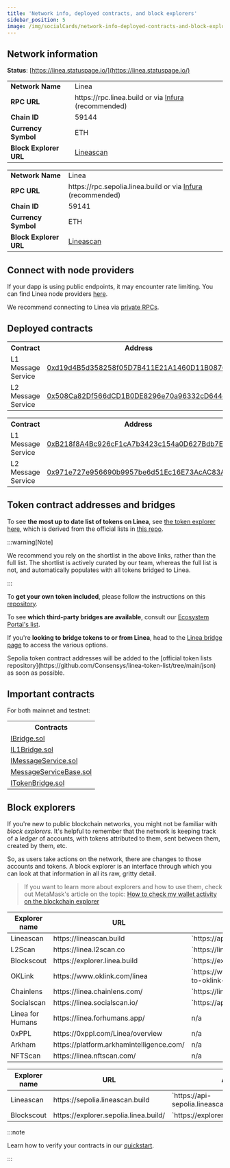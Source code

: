 ```yaml
---
title: 'Network info, deployed contracts, and block explorers'
sidebar_position: 5
image: /img/socialCards/network-info-deployed-contracts-and-block-explorers.jpg
---
```



## Network information

**Status**: [https://linea.statuspage.io/](https://linea.statuspage.io/)

<Tabs groupId="Mainnet-Testnet" className="my-tabs">
  <TabItem 
  value="Mainnet" label="Mainnet" default>
  <table>
      <tr>
          <td align="left"><b>Network Name</b></td>
          <td align="left">Linea</td>
      </tr>
      <tr>
          <td align="left"><b>RPC URL</b></td>
          <td align="left">https://rpc.linea.build or via <a href="https://support.linea.build/hc/en-us/articles/15752713253147">Infura</a> (recommended)</td>
      </tr>
      <tr>
          <td align="left"><b>Chain ID</b></td>
          <td align="left">59144</td>
      </tr>
      <tr>
          <td align="left"><b>Currency Symbol</b></td>
          <td align="left">ETH</td>
      </tr>
      <tr>
          <td align="left"><b>Block Explorer URL</b></td>
          <td align="left"> <a href="https://lineascan.build/">Lineascan</a>  </td>
      </tr>
  </table>
  </TabItem>
  <TabItem value="Linea Sepolia" label="Linea Sepolia">
  <table>
      <tr>
          <td align="left"><b>Network Name</b></td>
          <td align="left">Linea</td>
      </tr>
      <tr>
          <td align="left"><b>RPC URL</b></td>
          <td align="left">https://rpc.sepolia.linea.build or via <a href="https://support.linea.build/hc/en-us/articles/15752713253147">Infura</a> (recommended)</td>
      </tr>
      <tr>
          <td align="left"><b>Chain ID</b></td>
          <td align="left">59141</td>
      </tr>
      <tr>
          <td align="left"><b>Currency Symbol</b></td>
          <td align="left">ETH</td>
      </tr>
      <tr>
          <td align="left"><b>Block Explorer URL</b></td>
          <td align="left"> <a href="https://sepolia.lineascan.build">Lineascan</a> </td>
      </tr>
  </table>
  </TabItem> 
</Tabs>

## Connect with node providers

If your dapp is using public endpoints, it may encounter rate limiting. You can find Linea node providers
[here](../tooling/node-providers/index.mdx).

We recommend connecting to Linea via [private RPCs](../tooling/node-providers/index.mdx#private-rpc-endpoints).

## Deployed contracts

<Tabs groupId="Mainnet-Testnet" className="my-tabs">
  <TabItem value="Mainnet" label="Mainnet" default>
    <table>
      <tr>
        <th>Contract</th>
        <th>Address</th>
      </tr>
      <tr>
        <td>L1 Message Service</td>
        <td>
          <a href="https://etherscan.io/address/0xd19d4B5d358258f05D7B411E21A1460D11B0876F">
            0xd19d4B5d358258f05D7B411E21A1460D11B0876F
          </a>
        </td>
      </tr>
      <tr>
        <td>L2 Message Service</td>
        <td>
          <a href="https://lineascan.build/address/0x508Ca82Df566dCD1B0DE8296e70a96332cD644ec">
            0x508Ca82Df566dCD1B0DE8296e70a96332cD644ec
          </a>
        </td>
      </tr>
    </table>
  </TabItem>
    <TabItem value="Linea Sepolia" label="Linea Sepolia">
    <table>
      <tr>
        <th>Contract</th>
        <th>Address</th>
      </tr>
      <tr>
        <td>L1 Message Service</td>
        <td>
          <a href="https://sepolia.etherscan.io/address/0xB218f8A4Bc926cF1cA7b3423c154a0D627Bdb7E5">
          0xB218f8A4Bc926cF1cA7b3423c154a0D627Bdb7E5
          </a>
        </td>
      </tr>
      <tr>
        <td>L2 Message Service</td>
        <td>
          <a href="https://sepolia.lineascan.build/address/0x971e727e956690b9957be6d51ec16e73acac83a7">
          0x971e727e956690b9957be6d51Ec16E73AcAC83A7
          </a>
        </td>
      </tr>
    </table>
  </TabItem>
</Tabs>

## Token contract addresses and bridges

<Tabs groupId="Mainnet-Testnet" className="my-tabs">
  <TabItem value="Mainnet" label="Mainnet" default>

To see **the most up to date list of tokens on Linea**, see
[the token explorer here](https://consensys.github.io/linea-token-list/), which is derived from the
official lists in [this repo](https://github.com/Consensys/linea-token-list/blob/main/json/linea-mainnet-token-shortlist.json). 

:::warning[Note]

We recommend you rely on the shortlist in the above links, rather than the full list. The shortlist is
actively curated by our team, whereas the full list is not, and automatically populates with all
tokens bridged to Linea. 

:::

To **get your own token included**, please follow the instructions on this [repository](https://github.com/Consensys/linea-token-list).

To see **which third-party bridges are available**, consult our [Ecosystem Portal's list](https://linea.build/apps?types=bridge).

If you're **looking to bridge tokens to or from Linea**, head to the [Linea bridge page](https://bridge.linea.build/)
to access the various options.

  </TabItem>
  <TabItem value="Linea Sepolia" label="Linea Sepolia">
Sepolia token contract addresses will be added to the
[official token lists repository](https://github.com/Consensys/linea-token-list/tree/main/json) as soon as possible.
  </TabItem>
</Tabs>

## Important contracts

For both mainnet and testnet:

<table>
  <tr>
    <th>Contracts</th>
  </tr>
  <tr>
    <td>
      <a href="/files/testnet/IBridge.sol">IBridge.sol</a>
    </td>
  </tr>
  <tr>
    <td>
      <a href="/files/testnet/IL1Bridge.sol">IL1Bridge.sol</a>
    </td>
  </tr>
  <tr>
    <td>
      <a href="/files/testnet/IMessageService.sol">IMessageService.sol</a>
    </td>
  </tr>
  <tr>
    <td>
      <a href="/files/testnet/MessageServiceBase.sol">MessageServiceBase.sol</a>
    </td>
  </tr>
  <tr>
    <td>
      <a href="/files/testnet/ITokenBridge.sol">ITokenBridge.sol</a>
    </td>
  </tr>
</table>

## Block explorers

If you're new to public blockchain networks, you might not be familiar with _block explorers_. It's helpful to remember that the network is keeping track of a _ledger_ of accounts, with tokens attributed to them, sent between them, created by them, etc.

So, as users take actions on the network, there are changes to those accounts and tokens. A block explorer is an interface through which you can look at that information in all its raw, gritty detail.

> If you want to learn more about explorers and how to use them, check out MetaMask's article on the topic: [How to check my wallet activity on the blockchain explorer](https://support.metamask.io/hc/en-us/articles/360057536611-How-to-check-my-wallet-activity-on-the-blockchain-explorer)

<Tabs groupId="Mainnet-Testnet" className="my-tabs">
  <TabItem value="Mainnet" label="Mainnet" default>
    <table>
      <thead>
        <tr>
          <th>Explorer name</th>
          <th>URL</th>
          <th>API URL</th>
        </tr>
      </thead>
      <tbody>
        <tr>
          <td>Lineascan</td>
          <td>https://lineascan.build</td>
          <td>`https://api.lineascan.build/api`</td>
        </tr>
        <tr>
          <td>L2Scan</td>
          <td>https://linea.l2scan.co</td>
          <td>`https://linea.l2scan.co/api/contract`</td>
        </tr>
        <tr>
          <td>Blockscout</td>
          <td>https://explorer.linea.build</td>
          <td>`https://explorer.linea.build/api`</td>
        </tr>
        <tr>
          <td>OKLink</td>
          <td>https://www.oklink.com/linea</td>
          <td>`https://www.oklink.com/docs/en/#welcome-to-oklink-api`</td>
        </tr>
        <tr>
          <td>Chainlens</td>
          <td>https://linea.chainlens.com/</td>
          <td>`https://linea.chainlens.com/api`</td>
        </tr>
        <tr>
          <td>Socialscan</td>
          <td>https://linea.socialscan.io/</td>
          <td>`https://api.socialscan.io/linea`</td>
        </tr>
        <tr>
          <td>Linea for Humans</td>
          <td>https://linea.forhumans.app/</td>
          <td>n/a</td>
        </tr>
        <tr>
          <td>0xPPL</td>
          <td>https://0xppl.com/Linea/overview</td>
          <td>n/a</td>
        </tr>
        <tr>
          <td>Arkham</td>
          <td>https://platform.arkhamintelligence.com/</td>
          <td>n/a</td>
        </tr>
        <tr>
          <td>NFTScan</td>
          <td>https://linea.nftscan.com/</td>
          <td>n/a</td>
        </tr>
      </tbody>
    </table>
  </TabItem>
  <TabItem value="Linea Sepolia" label="Linea Sepolia" default>
    <table>
      <thead>
        <tr>
          <th>Explorer name</th>
          <th>URL</th>
          <th>API URL</th>
        </tr>
      </thead>
      <tbody>
        <tr>
          <td>Lineascan</td>
          <td>https://sepolia.lineascan.build</td>
          <td>`https://api-sepolia.lineascan.build/api`</td>
        </tr>
        <tr>
          <td>Blockscout</td>
          <td>https://explorer.sepolia.linea.build/</td>
          <td>`https://explorer.sepolia.linea.build/api`</td>
        </tr>
      </tbody>
    </table>
  </TabItem>
</Tabs>

:::note

Learn how to verify your contracts in our [quickstart](./verify-smart-contract).

:::
